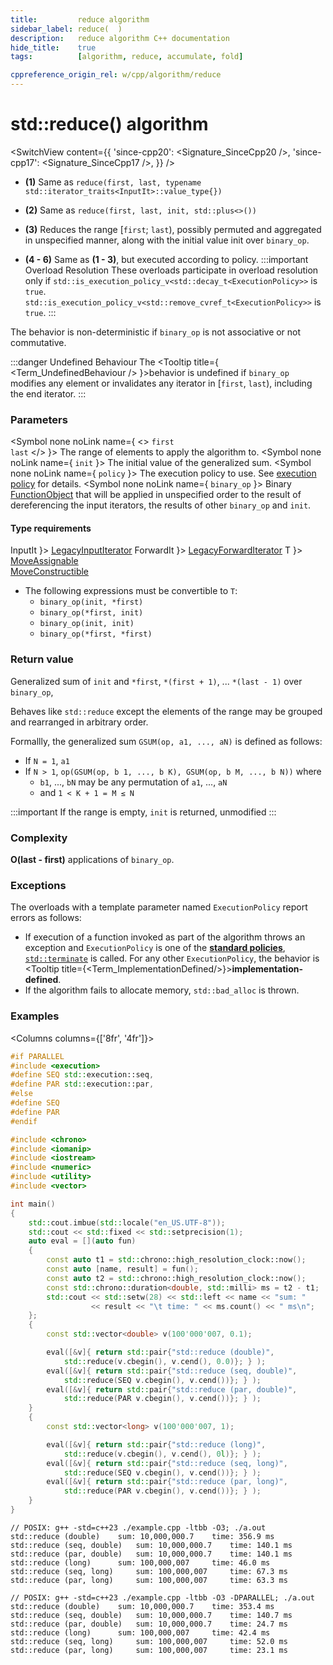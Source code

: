 ```yaml
---
title:         reduce algorithm
sidebar_label: reduce(  )
description:   reduce algorithm C++ documentation
hide_title:    true
tags:          [algorithm, reduce, accumulate, fold]

cppreference_origin_rel: w/cpp/algorithm/reduce
---
```



<!-- Terms -->


<!----------------- Codes ---------------------->


# std::reduce() algorithm

<SwitchView content={{
  'since-cpp20': <Signature_SinceCpp20 />,
  'since-cpp17': <Signature_SinceCpp17 />,
}} />

- **(1)** Same as `reduce(first, last, typename std::iterator_traits<InputIt>::value_type{})`

- **(2)** Same as `reduce(first, last, init, std::plus<>())`

- **(3)** Reduces the range [`first`; `last`), possibly permuted and aggregated in unspecified manner,
  along with the initial value init over `binary_op`.

- **(4 - 6)** Same as **(1 - 3)**, but executed according to policy.
	:::important Overload Resolution
	These overloads participate in overload resolution only if
	<Until v='cpp20'> <code>std::is_execution_policy_v&lt;std::decay_t&lt;ExecutionPolicy&gt;&gt;</code> is <code>true</code>. </Until>
	<Since v='cpp20'> <code>std::is_execution_policy_v&lt;std::remove_cvref_t&lt;ExecutionPolicy&gt;&gt;</code> is <code>true</code>. </Since>
	:::

The behavior is non-deterministic if `binary_op` is not associative or not commutative.

:::danger Undefined Behaviour
The <Tooltip title={ <Term_UndefinedBehaviour /> }>behavior is undefined</Tooltip> if <code>binary_op</code> modifies any element or invalidates any iterator in [<code>first</code>, <code>last</code>), including the end iterator.
:::

### Parameters

<SymbolTable>

  <Symbol none noLink name={ <> <code>first</code> <br/> <code>last</code> </> }>
    The range of elements to apply the algorithm to.
  </Symbol>
  <Symbol none noLink name={ <code>init</code> }>
    The initial value of the generalized sum.
  </Symbol>
  <Symbol none noLink name={ <code>policy</code> }>
    The execution policy to use. See <a href="#">execution policy</a> for details.
  </Symbol>
  <Symbol none noLink name={ <code>binary_op</code> }>
    Binary <a href="/docs/named_req/FunctionObject">FunctionObject</a> that will be applied in unspecified order to the result of dereferencing the input iterators, the results of other <code>binary_op</code> and <code>init</code>.
  </Symbol>

</SymbolTable>

#### Type requirements

<SymbolTable>
  <Symbol none noLink name={ <code>InputIt</code> }>
    <a href="/docs/named_req/LegacyInputIterator">LegacyInputIterator</a>
  </Symbol>
  <Symbol none noLink name={ <code>ForwardIt</code> }>
    <a href="/docs/named_req/LegacyForwardIterator">LegacyForwardIterator</a>
  </Symbol>
  <Symbol none noLink name={ <code>T</code> }>
    <a href="/docs/named_req/MoveAssignable">MoveAssignable</a> <br />
    <a href="/docs/named_req/MoveConstructible">MoveConstructible</a>
  </Symbol>
</SymbolTable>

- The following expressions must be convertible to `T`:
  - `binary_op(init, *first)`
  - `binary_op(*first, init)`
  - `binary_op(init, init)`
  - `binary_op(*first, *first)`

### Return value

Generalized sum of `init` and `*first`, `*(first + 1)`, ... `*(last - 1)` over `binary_op`,

Behaves like `std::reduce` except the elements of the range may be grouped and rearranged in arbitrary order.

Formallly, the generalized sum `GSUM(op, a1, ..., aN)` is defined as follows:
- If `N = 1`, `a1`
- If `N > 1`, `op(GSUM(op, b 1, ..., b K), GSUM(op, b M, ..., b N))` where
  - `b1`, ..., `bN` may be any permutation of `a1`, ..., `aN`
  - and `1 < K + 1 = M ≤ N`

:::important
If the range is empty, `init` is returned, unmodified
:::

### Complexity

**O(last - first)** applications of `binary_op`.

### Exceptions

The overloads with a template parameter named `ExecutionPolicy` report errors as follows:
- If execution of a function invoked as part of the algorithm throws an exception and `ExecutionPolicy` is one of the [**standard policies**](#), [`std::terminate`](#) is called.
	For any other `ExecutionPolicy`, the behavior is <Tooltip title={<Term_ImplementationDefined/>}>**implementation-defined**</Tooltip>.
- If the algorithm fails to allocate memory, `std::bad_alloc` is thrown.

### Examples

<Columns columns={['8fr', '4fr']}>
<div>

```cpp title='Main.cpp' showLineNumbers
#if PARALLEL
#include <execution>
#define SEQ std::execution::seq,
#define PAR std::execution::par,
#else
#define SEQ
#define PAR
#endif

#include <chrono>
#include <iomanip>
#include <iostream>
#include <numeric>
#include <utility>
#include <vector>

int main()
{
    std::cout.imbue(std::locale("en_US.UTF-8"));
    std::cout << std::fixed << std::setprecision(1);
    auto eval = [](auto fun)
    {
        const auto t1 = std::chrono::high_resolution_clock::now();
        const auto [name, result] = fun();
        const auto t2 = std::chrono::high_resolution_clock::now();
        const std::chrono::duration<double, std::milli> ms = t2 - t1;
        std::cout << std::setw(28) << std::left << name << "sum: "
                  << result << "\t time: " << ms.count() << " ms\n";
    };
    {
        const std::vector<double> v(100'000'007, 0.1);

        eval([&v]{ return std::pair{"std::reduce (double)",
            std::reduce(v.cbegin(), v.cend(), 0.0)}; } );
        eval([&v]{ return std::pair{"std::reduce (seq, double)",
            std::reduce(SEQ v.cbegin(), v.cend())}; } );
        eval([&v]{ return std::pair{"std::reduce (par, double)",
            std::reduce(PAR v.cbegin(), v.cend())}; } );
    }
    {
        const std::vector<long> v(100'000'007, 1);

        eval([&v]{ return std::pair{"std::reduce (long)",
            std::reduce(v.cbegin(), v.cend(), 0l)}; } );
        eval([&v]{ return std::pair{"std::reduce (seq, long)",
            std::reduce(SEQ v.cbegin(), v.cend())}; } );
        eval([&v]{ return std::pair{"std::reduce (par, long)",
            std::reduce(PAR v.cbegin(), v.cend())}; } );
    }
}
```

</div>
<div>

```plaintext title="Possible output"
// POSIX: g++ -std=c++23 ./example.cpp -ltbb -O3; ./a.out
std::reduce (double)    sum: 10,000,000.7    time: 356.9 ms
std::reduce (seq, double)   sum: 10,000,000.7    time: 140.1 ms
std::reduce (par, double)   sum: 10,000,000.7    time: 140.1 ms
std::reduce (long)      sum: 100,000,007     time: 46.0 ms
std::reduce (seq, long)     sum: 100,000,007     time: 67.3 ms
std::reduce (par, long)     sum: 100,000,007     time: 63.3 ms

// POSIX: g++ -std=c++23 ./example.cpp -ltbb -O3 -DPARALLEL; ./a.out
std::reduce (double)    sum: 10,000,000.7    time: 353.4 ms
std::reduce (seq, double)   sum: 10,000,000.7    time: 140.7 ms
std::reduce (par, double)   sum: 10,000,000.7    time: 24.7 ms
std::reduce (long)      sum: 100,000,007     time: 42.4 ms
std::reduce (seq, long)     sum: 100,000,007     time: 52.0 ms
std::reduce (par, long)     sum: 100,000,007     time: 23.1 ms
```

</div>
</Columns>
